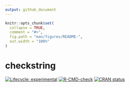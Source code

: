 ```yaml
---
output: github_document
---
```


<!-- README.md is generated from README.Rmd. Please edit that file -->

```r
knitr::opts_chunk$set(
  collapse = TRUE,
  comment = "#>",
  fig.path = "man/figures/README-",
  out.width = "100%"
)
```

# checkstring

<!-- badges: start -->
[![Lifecycle: experimental](https://img.shields.io/badge/lifecycle-experimental-orange.svg)](https://lifecycle.r-lib.org/articles/stages.html#experimental)
[![R-CMD-check](https://github.com/m-muecke/checkstring/actions/workflows/R-CMD-check.yaml/badge.svg)](https://github.com/m-muecke/checkstring/actions/workflows/R-CMD-check.yaml)
[![CRAN status](https://www.r-pkg.org/badges/version/checkstring)](https://CRAN.R-project.org/package=checkstring)
<!-- badges: end -->
